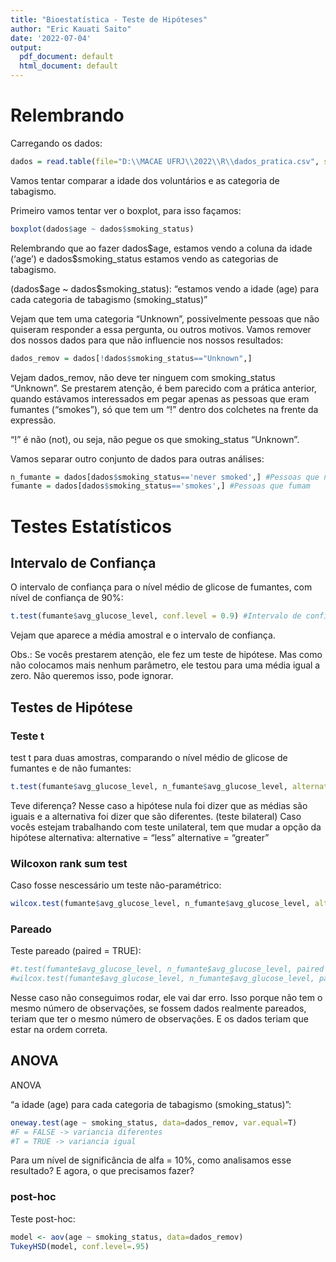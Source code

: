 ---
title: "Bioestatística - Teste de Hipóteses"
author: "Eric Kauati Saito"
date: '2022-07-04'
output:
  pdf_document: default
  html_document: default
---

# Relembrando

Carregando os dados:
```{r dados}
dados = read.table(file="D:\\MACAE UFRJ\\2022\\R\\dados_pratica.csv", sep=",", header=TRUE)
```

Vamos tentar comparar a idade dos voluntários e as categoria de tabagismo.

Primeiro vamos tentar ver o boxplot, para isso façamos:
```{r boxplot}
boxplot(dados$age ~ dados$smoking_status)
```

Relembrando que ao fazer dados\$age, estamos vendo a coluna da idade ('age') e dados\$smoking_status estamos vendo as categorias de tabagismo.

(dados\$age ~ dados\$smoking_status): "estamos vendo a idade (age) para cada categoria  de tabagismo (smoking_status)"

Vejam que tem uma categoria "Unknown", possivelmente pessoas que não quiseram responder a essa pergunta, ou outros motivos. Vamos remover dos nossos dados para que não influencie nos nossos resultados:
```{r remover}
dados_remov = dados[!dados$smoking_status=="Unknown",] 
```
Vejam dados_remov, não deve ter ninguem com smoking_status "Unknown". Se prestarem atenção, é bem parecido com a prática anterior, quando estávamos interessados em pegar apenas as pessoas que eram fumantes ("smokes"), só que tem um "!" dentro dos colchetes na frente da expressão.

"!" é não (not), ou seja, não pegue os que smoking_status "Unknown".

Vamos separar outro conjunto de dados para outras análises:
```{r glicose}
n_fumante = dados[dados$smoking_status=='never smoked',] #Pessoas que nunca fumaram
fumante = dados[dados$smoking_status=='smokes',] #Pessoas que fumam
```

# Testes Estatísticos

## Intervalo de Confiança
O intervalo de confiança para o nível médio de glicose de fumantes, com nível de confiança de 90%:
```{r int_confianca}
t.test(fumante$avg_glucose_level, conf.level = 0.9) #Intervalo de confiança para 90%
```
Vejam que aparece a média amostral e o intervalo de confiança.

Obs.: Se vocês prestarem atenção, ele fez um teste de hipótese. Mas como não colocamos mais nenhum parâmetro, ele testou para uma média igual a zero. Não queremos isso, pode ignorar.

## Testes de Hipótese

### Teste t
test t para duas amostras, comparando o nível médio de glicose de fumantes e de não fumantes:
```{r testet}
t.test(fumante$avg_glucose_level, n_fumante$avg_glucose_level, alternative = "two.sided") 
```
Teve diferença?
Nesse caso a hipótese nula foi dizer que as médias são iguais e a alternativa foi dizer que são diferentes. (teste bilateral)
Caso vocês estejam trabalhando com teste unilateral, tem que mudar a opção da hipótese alternativa:
alternative = "less"
alternative = "greater"

### Wilcoxon rank sum test

Caso fosse nescessário um teste não-paramétrico:
```{r wilcox}
wilcox.test(fumante$avg_glucose_level, n_fumante$avg_glucose_level, alternative = "two.sided")
```

### Pareado

Teste pareado (paired = TRUE):
```{r pareado}

#t.test(fumante$avg_glucose_level, n_fumante$avg_glucose_level, paired = TRUE) 
#wilcox.test(fumante$avg_glucose_level, n_fumante$avg_glucose_level, paired = TRUE)

```
Nesse caso não conseguimos rodar, ele vai dar erro. Isso porque não tem o mesmo número de observações, se fossem dados realmente pareados, teriam que ter o mesmo número de observações. E os dados teriam que estar na ordem correta.


## ANOVA
ANOVA

"a idade (age) para cada categoria  de tabagismo (smoking_status)":
```{r ANOVA}
oneway.test(age ~ smoking_status, data=dados_remov, var.equal=T)
#F = FALSE -> variancia diferentes
#T = TRUE -> variancia igual
```
Para um nível de significância de alfa = 10%, como analisamos esse resultado?
E agora, o que precisamos fazer?

### post-hoc

Teste post-hoc:
```{r post_hoc}
model <- aov(age ~ smoking_status, data=dados_remov)
TukeyHSD(model, conf.level=.95)
```
